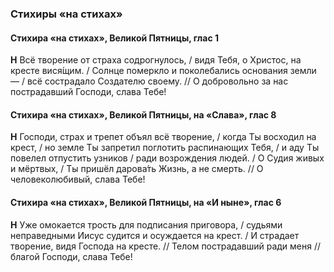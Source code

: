### Стихиры «на стихах»

#### Стихира «на стихах», Великой Пятницы, глас 1

**Н** Всё творение от страха содрогнулось, / видя Тебя, о Христос, на кресте вися́щим. / Солнце померкло и поколебались основания земли — / всё сострадало Создателю своему. // О добровольно за нас пострадавший Господи, слава Тебе!

#### Стихира «на стихах», Великой Пятницы, на «Слава», глас 8

**Н** Господи, страх и трепет объял всё творение, / когда Ты восходил на крест, / но земле Ты запретил поглотить распинающих Тебя, / и аду Ты повелел отпустить узников / ради возрождения людей. / О Судия живых и мёртвых, / Ты пришёл дарова́ть Жизнь, а не смерть. // О человеколюбивый, слава Тебе!

#### Стихира «на стихах», Великой Пятницы, на «И ныне», глас 6

**Н** Уже омокается трость для подписания приговора, / судьями неправедными Иисус судится и осуждается на крест. / И страдает творение, видя Господа на кресте. // Телом пострадавший ради меня // благой Господи, слава Тебе!
